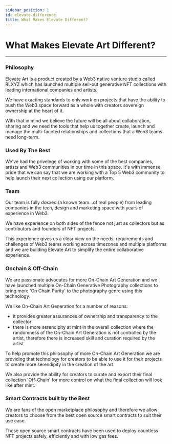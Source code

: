```yaml
---
sidebar_position: 1
id: elevate-difference
title: What Makes Elevate Different?
---
```


# What Makes Elevate Art Different?

---

### Philosophy

Elevate Art is a product created by a Web3 native venture studio called RLXYZ which has launched multiple sell-out generative NFT collections with leading international companies and artists.

We have exacting standards to only work on projects that have the ability to push the Web3 space forward as a whole with creators sovereign ownership at the heart of it.

With that in mind we believe the future will be all about collaboration, sharing and we need the tools that help us together create, launch and manage the multi-faceted relationships and collections that a Web3 teams need long-term.

### Used By The Best

We've had the privelege of working with some of the best companies, artists and Web3 communities in our time in this space. It's with immense pride that we can say that we are working with a Top 5 Web3 community to help launch their next collection using our platform.

### Team

Our team is fully doxxed (a known team...of real people) from leading companies in the tech, design and marketing space with years of experience in Web3.

We have experience on both sides of the fence not just as collectors but as contributors and founders of NFT projects.

This experience gives us a clear view on the needs, requirements and challenges of Web3 teams working across timezones and multiple platforms and we are building Elevate Art to simplify the entire collaborative experience.

### Onchain & Off-Chain

We are passionate advocates for more On-Chain Art Generation and we have launched multiple On-Chain Generative Photography collections to bring more 'On Chain Purity' to the photography genre using this technology.

We like On-Chain Art Generation for a number of reasons:

- it provides greater assurances of ownership and transparency to the collector
- there is more serendipity at mint in the overall collection where the randomness of the On-Chain Art Generation is not controlled by the artist, therefore there is increased skill and curation required by the artist

To help promote this philosophy of more On-Chain Art Generation we are providing that technology for creators to be able to use it for their projects to create more serendipity in the creation of the art.

We also provide the ability for creators to curate and export their final collection 'Off-Chain' for more control on what the final collection will look like after mint.

### Smart Contracts built by the Best

We are fans of the open marketplace philosophy and therefore we allow creators to choose from the best open source smart contracts to suit their use case.

These open source smart contracts have been used to deploy countless NFT projects safely, efficiently and with low gas fees.
